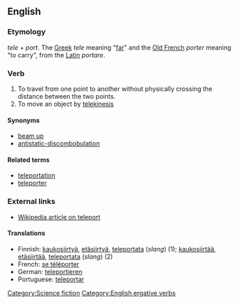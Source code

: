 ==English==

=== Etymology ===
''tele'' + ''port''. The [[Greek]] ''tele'' meaning "[[far]]" and the [[Old French]] ''porter'' meaning "to carry", from the [[Latin]] ''portare''. 

=== Verb ===
{{en-verb}}

# To travel from one point to another without physically crossing the distance between the two points.
# To move an object by [[telekinesis]]

==== Synonyms ====
*[[beam up]]
*[[antistatic-discombobulation]]

==== Related terms ====
*[[teleportation]]
*[[teleporter]]

=== External links ===
* [[w:Teleportation|Wikipedia article on teleport]]

==== Translations ====
*Finnish: [[kaukosiirtyä]], [[etäsiirtyä]], [[teleportata]] (''slang'') (1); [[kaukosiirtää]], [[etäsiirtää]], [[teleportata]] (''slang'') (2)
*French: [[se téléporter]]
*German: [[teleportieren]]
*Portuguese: [[teleportar]]

[[Category:Science fiction]]
[[Category:English ergative verbs]]